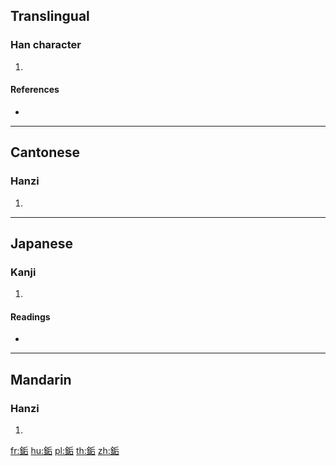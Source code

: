 {{character info/new}}
==Translingual==

===Han character===
{{Han char|rn=167|rad=金|as=06|sn=14|four=82161|canj=CHMR}}

# {{defn|Han|sort=金06}}

====References====
* {{Han ref|kx=1305.060|dkj=40384|dj=1807.160|hdz=64199.030|uh=9297|ud=37527|bh=E4A5|bd=58533}}

----

==Cantonese==

===Hanzi===
{{yue-hanzi|jyut=|y=hong2}}

# {{defn|lang=yue|sort=金06}}

----

==Japanese==

===Kanji===
{{ja-kanji|grade=|rs=金06}}

# {{defn|lang=ja|sort=金06}}

====Readings====
* {{ja-readings|on=[[こう]] (kō), [[ぐ]] (gu)|kun=[[くびかせ]] (kubikase)|nanori=}}

----

==Mandarin==

===Hanzi===
{{cmn-hanzi|pin=[[hóu]] ([[hou2]])|wg=hou<sup>2</sup>}}

# {{defn|lang=cmn|sort=金06}}

[[fr:銗]]
[[hu:銗]]
[[pl:銗]]
[[th:銗]]
[[zh:銗]]